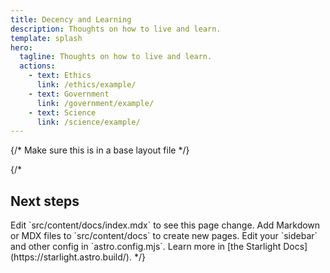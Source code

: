 ```yaml
---
title: Decency and Learning
description: Thoughts on how to live and learn.
template: splash
hero:
  tagline: Thoughts on how to live and learn.
  actions:
    - text: Ethics
      link: /ethics/example/
    - text: Government
      link: /government/example/
    - text: Science
      link: /science/example/
---
```


{/* Make sure this is in a base layout file */}


{/*
## Next steps

<CardGrid stagger>
	<Card title="Update content" icon="pencil">
		Edit `src/content/docs/index.mdx` to see this page change.
	</Card>
	<Card title="Add new content" icon="add-document">
		Add Markdown or MDX files to `src/content/docs` to create new pages.
	</Card>
	<Card title="Configure your site" icon="setting">
		Edit your `sidebar` and other config in `astro.config.mjs`.
	</Card>
	<Card title="Read the docs" icon="open-book">
		Learn more in [the Starlight Docs](https://starlight.astro.build/).
	</Card>
</CardGrid>
*/}
